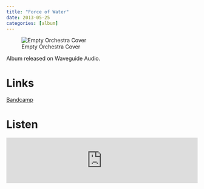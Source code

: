 ```yaml
---
title: "Force of Water"
date: 2013-05-25
categories: [album]
---
```


![Empty Orchestra Cover](cover.jpeg) 

Album released on Waveguide Audio.

# Links

[Bandcamp](https://waveguideaudio.bandcamp.com/album/the-force-of-water){.btn .btn-primary role="button"} 

# Listen

<iframe style="border: 0; width: 100%; height: 120px;" src="https://bandcamp.com/EmbeddedPlayer/album=3956225042/size=large/bgcol=ffffff/linkcol=0687f5/tracklist=false/artwork=small/transparent=true/" seamless><a href="https://waveguideaudio.bandcamp.com/album/the-force-of-water">The Force of Water by The OO-Ray</a></iframe>

